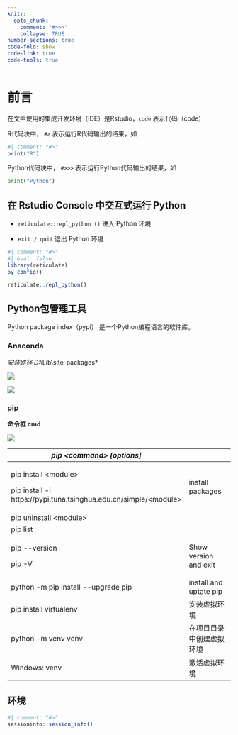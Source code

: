 ```yaml
---
knitr: 
  opts_chunk: 
    comment: "#>>>"
    collapse: TRUE
number-sections: true
code-fold: show
code-link: true
code-tools: true
---
```


# 前言 {.unnumbered}

在文中使用的集成开发环境（IDE）是Rstudio，`code` 表示代码（code）

R代码块中， `#>` 表示运行R代码输出的结果，如

```r
#| comment: "#>"
print("R")
```

Python代码块中， `#>>>` 表示运行Python代码输出的结果，如

```python
print("Python")
```

## **在 R**studio **Console 中交互式运行 Python**

-   `reticulate::repl_python ()` 进入 Python 环境

-   `exit / quit` 退出 Python 环境

```r
#| comment: "#>"
#| eval: false
library(reticulate)
py_config()

reticulate::repl_python()
```

## Python包管理工具

Python package index（pypi） 是一个Python编程语言的软件库。

### Anaconda

*安装路径 D:*\anaconda*3\\Lib\\site-packages\*

![](Anaconda-Prompt.jpg){fig-align="center"}

![](conda-envs.jpg){fig-align="center"}

### pip

**命令框 cmd**

![](pip-command-options.jpg){fig-align="center"}

+--------------------------------------------------------------------+--------------------------+
| ***pip \<command\> \[options\]***                                  |                          |
+====================================================================+==========================+
| pip install \<module\>                                             | install packages         |
|                                                                    |                          |
| pip install -i https://pypi.tuna.tsinghua.edu.cn/simple/\<module\> |                          |
+--------------------------------------------------------------------+--------------------------+
| pip uninstall \<module\>                                           |                          |
+--------------------------------------------------------------------+--------------------------+
| pip list                                                           |                          |
+--------------------------------------------------------------------+--------------------------+
| pip \--version                                                     | Show version and exit    |
|                                                                    |                          |
| pip -V                                                             |                          |
+--------------------------------------------------------------------+--------------------------+
| python -m pip install \--upgrade pip                               | install and uptate pip   |
+--------------------------------------------------------------------+--------------------------+
| pip install virtualenv                                             | 安装虚拟环境             |
+--------------------------------------------------------------------+--------------------------+
| python -m venv venv                                                | 在项目目录中创建虚拟环境 |
+--------------------------------------------------------------------+--------------------------+
| Windows: venv\Scripts\activate                                     | 激活虚拟环境             |
+--------------------------------------------------------------------+--------------------------+

## 环境

```r
#| comment: "#>"
sessioninfo::session_info()
```
